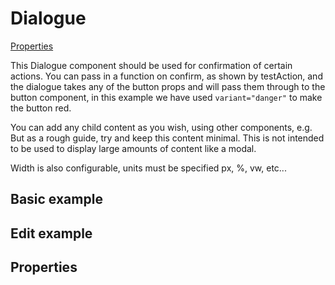 
# Dialogue

[Properties](#properties)

This Dialogue component should be used for confirmation of certain actions. You can pass in a function on confirm, as shown by testAction, and the dialogue takes any of the button props and will pass them through to the button component, in this example we have used `variant="danger"` to make the button red.

You can add any child content as you wish, using other components, e.g. But as a rough guide, try and keep this content minimal. This is not intended to be used to display large amounts of content like a modal.

Width is also configurable, units must be specified px, %, vw, etc...

## Basic example

<Preview>
  <Story id="components-dialogue--basic" />
</Preview>

## Edit example

<Preview>
  <Story id="components-dialogue--edit-example" />
</Preview>

## Properties

<Props of={Dialogue} />

